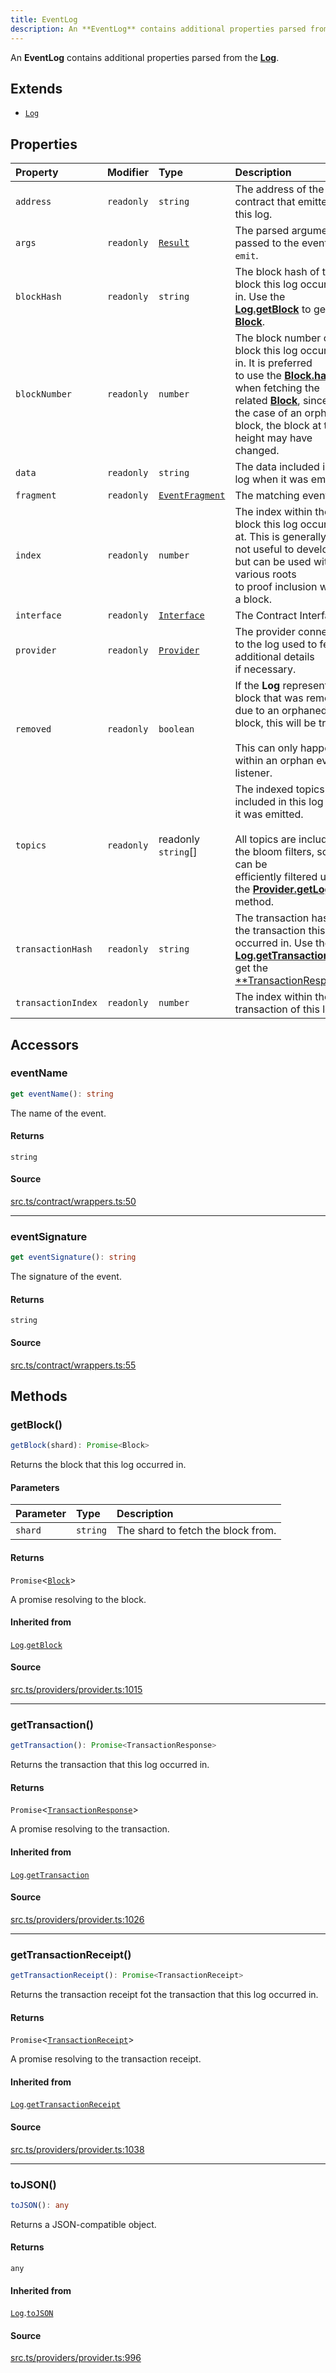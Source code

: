 ```yaml
---
title: EventLog
description: An **EventLog** contains additional properties parsed from the ...
---
```


An **EventLog** contains additional properties parsed from the [**Log**](/content/classes/Log.mdx).

## Extends

- [`Log`](/content/classes/Log.mdx)

## Properties

| Property | Modifier | Type | Description | Inherited from |
| :------ | :------ | :------ | :------ | :------ |
| `address` | `readonly` | `string` | The address of the contract that emitted this log. | [`Log`](/content/classes/Log.mdx).`address` |
| `args` | `readonly` | [`Result`](/content/classes/Result.mdx) | The parsed arguments passed to the event by `emit`. | - |
| `blockHash` | `readonly` | `string` | The block hash of the block this log occurred in. Use the<br /> [**Log.getBlock**](/content/classes/Log.mdx#getblock) to get the [**Block**](/content/classes/Block.mdx). | [`Log`](/content/classes/Log.mdx).`blockHash` |
| `blockNumber` | `readonly` | `number` | The block number of the block this log occurred in. It is preferred<br /> to use the [**Block.hash**](/content/classes/Block.mdx) when fetching the <br /> related [**Block**](/content/classes/Block.mdx), since in the case of an orphaned <br /> block, the block at that height may have changed. | [`Log`](/content/classes/Log.mdx).`blockNumber` |
| `data` | `readonly` | `string` | The data included in this log when it was emitted. | [`Log`](/content/classes/Log.mdx).`data` |
| `fragment` | `readonly` | [`EventFragment`](/content/classes/EventFragment.mdx) | The matching event. | - |
| `index` | `readonly` | `number` | The index within the block this log occurred at. This is generally<br /> not useful to developers, but can be used with the various roots<br /> to proof inclusion within a block. | [`Log`](/content/classes/Log.mdx).`index` |
| `interface` | `readonly` | [`Interface`](/content/classes/Interface.mdx) | The Contract Interface. | - |
| `provider` | `readonly` | [`Provider`](/content/interfaces/Provider.mdx) | The provider connected to the log used to fetch additional details<br /> if necessary. | [`Log`](/content/classes/Log.mdx).`provider` |
| `removed` | `readonly` | `boolean` | If the **Log** represents a block that was removed due to an orphaned<br /> block, this will be true.<br /><br /> This can only happen within an orphan event listener. | [`Log`](/content/classes/Log.mdx).`removed` |
| `topics` | `readonly` | readonly `string`[] | The indexed topics included in this log when it was emitted.<br /><br /> All topics are included in the bloom filters, so they can be<br /> efficiently filtered using the [**Provider.getLogs**](/content/interfaces/Provider.mdx#getlogs) method. | [`Log`](/content/classes/Log.mdx).`topics` |
| `transactionHash` | `readonly` | `string` | The transaction hash of the transaction this log occurred in. Use the<br /> [**Log.getTransaction**](/content/classes/Log.mdx#gettransaction) to get the <br /> [**TransactionResponse](/content/type-aliases/TransactionResponse.mdx). | [`Log`](/content/classes/Log.mdx).`transactionHash` |
| `transactionIndex` | `readonly` | `number` | The index within the transaction of this log. | [`Log`](/content/classes/Log.mdx).`transactionIndex` |

## Accessors

### eventName

```ts
get eventName(): string
```

The name of the event.

#### Returns

`string`

#### Source

[src.ts/contract/wrappers.ts:50](https://github.com/dominant-strategies/quais-6.js/blob/3f482dd134064d41657ff7dc9ba8162f741c9c83/src.ts/contract/wrappers.ts#L50)

***

### eventSignature

```ts
get eventSignature(): string
```

The signature of the event.

#### Returns

`string`

#### Source

[src.ts/contract/wrappers.ts:55](https://github.com/dominant-strategies/quais-6.js/blob/3f482dd134064d41657ff7dc9ba8162f741c9c83/src.ts/contract/wrappers.ts#L55)

## Methods

### getBlock()

```ts
getBlock(shard): Promise<Block>
```

Returns the block that this log occurred in.

#### Parameters

| Parameter | Type | Description |
| :------ | :------ | :------ |
| `shard` | `string` | The shard to fetch the block from. |

#### Returns

`Promise`\<[`Block`](/content/classes/Block.mdx)\>

A promise resolving to the block.

#### Inherited from

[`Log`](/content/classes/Log.mdx).[`getBlock`](/content/classes/Log.mdx#getblock)

#### Source

[src.ts/providers/provider.ts:1015](https://github.com/dominant-strategies/quais-6.js/blob/3f482dd134064d41657ff7dc9ba8162f741c9c83/src.ts/providers/provider.ts#L1015)

***

### getTransaction()

```ts
getTransaction(): Promise<TransactionResponse>
```

Returns the transaction that this log occurred in.

#### Returns

`Promise`\<[`TransactionResponse`](/content/type-aliases/TransactionResponse.mdx)\>

A promise resolving to the transaction.

#### Inherited from

[`Log`](/content/classes/Log.mdx).[`getTransaction`](/content/classes/Log.mdx#gettransaction)

#### Source

[src.ts/providers/provider.ts:1026](https://github.com/dominant-strategies/quais-6.js/blob/3f482dd134064d41657ff7dc9ba8162f741c9c83/src.ts/providers/provider.ts#L1026)

***

### getTransactionReceipt()

```ts
getTransactionReceipt(): Promise<TransactionReceipt>
```

Returns the transaction receipt fot the transaction that this
 log occurred in.

#### Returns

`Promise`\<[`TransactionReceipt`](/content/classes/TransactionReceipt.mdx)\>

A promise resolving to the transaction receipt.

#### Inherited from

[`Log`](/content/classes/Log.mdx).[`getTransactionReceipt`](/content/classes/Log.mdx#gettransactionreceipt)

#### Source

[src.ts/providers/provider.ts:1038](https://github.com/dominant-strategies/quais-6.js/blob/3f482dd134064d41657ff7dc9ba8162f741c9c83/src.ts/providers/provider.ts#L1038)

***

### toJSON()

```ts
toJSON(): any
```

Returns a JSON-compatible object.

#### Returns

`any`

#### Inherited from

[`Log`](/content/classes/Log.mdx).[`toJSON`](/content/classes/Log.mdx#tojson)

#### Source

[src.ts/providers/provider.ts:996](https://github.com/dominant-strategies/quais-6.js/blob/3f482dd134064d41657ff7dc9ba8162f741c9c83/src.ts/providers/provider.ts#L996)
